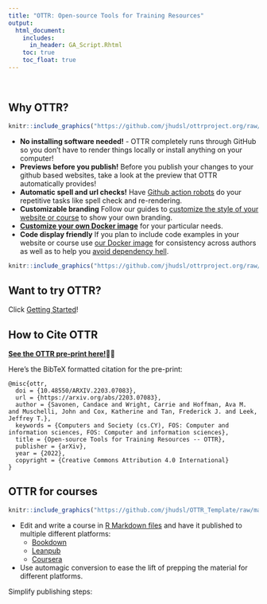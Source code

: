 ```yaml
---
title: "OTTR: Open-source Tools for Training Resources"
output:
  html_document:
    includes:
      in_header: GA_Script.Rhtml
    toc: true
    toc_float: true
---
```

<div class = "banner_color">
  <br>           
</div>

## Why OTTR?

```r
knitr::include_graphics("https://github.com/jhudsl/ottrproject.org/raw/main/resources/images/why-ottr.png")
```
- **No installing software needed!** - OTTR completely runs through GitHub so you don't have to render things locally or install anything on your computer!
- **Previews before you publish!** Before you publish your changes to your github based websites, take a look at the preview that OTTR automatically provides!
- **Automatic spell and url checks!** Have [Github action robots](./getting_started.html) do your repetitive tasks like spell check and re-rendering.
- **Customizable branding** Follow our guides to [customize the style of your website or course](./customize-style.html) to show your own branding.
- **[Customize your own Docker image](./customize-docker.html)** for your particular needs.
- **Code display friendly** If you plan to include code examples in your website or course use [our Docker image](https://hub.docker.com/repository/docker/jhudsl/course_template) for consistency across authors as well as to help you [avoid dependency hell](https://en.wikipedia.org/wiki/Dependency_hell).  

```r
knitr::include_graphics("https://github.com/jhudsl/ottrproject.org/raw/main/resources/images/checks.png")
```

## Want to try OTTR?

Click [Getting Started](./getting_started.html)!

## How to Cite OTTR

**[See the OTTR pre-print here!](https://arxiv.org/abs/2203.07083)📝👀**

Here's the BibTeX formatted citation for the pre-print:
```
@misc{ottr,
  doi = {10.48550/ARXIV.2203.07083},
  url = {https://arxiv.org/abs/2203.07083},
  author = {Savonen, Candace and Wright, Carrie and Hoffman, Ava M. and Muschelli, John and Cox, Katherine and Tan, Frederick J. and Leek, Jeffrey T.},
  keywords = {Computers and Society (cs.CY), FOS: Computer and information sciences, FOS: Computer and information sciences},
  title = {Open-source Tools for Training Resources -- OTTR},
  publisher = {arXiv},
  year = {2022},
  copyright = {Creative Commons Attribution 4.0 International}
}
```

## OTTR for courses


```r
knitr::include_graphics("https://github.com/jhudsl/OTTR_Template/raw/main/resources/screenshots/OTTR_Robot_Image.png")
```

- Edit and write a course in [R Markdown files](https://rmarkdown.rstudio.com/) and have it published to multiple different platforms:  
  - [Bookdown](https://bookdown.org/)
  - [Leanpub](https://leanpub.com/bookstore?type=course)  
  - [Coursera](https://www.coursera.org/)  
- Use automagic conversion to ease the lift of prepping the material for different platforms.
<br>

<div class = "banner_color">
Simplify publishing steps:  
</div>
